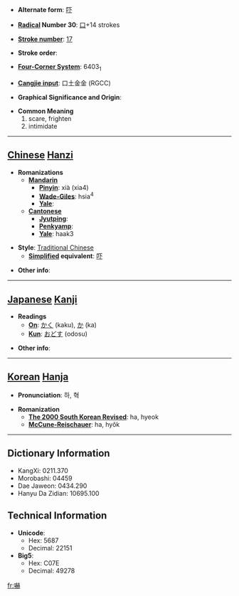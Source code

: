 * '''Alternate form''': [[吓]]

* '''[[Wiktionary:Chinese radical index| Radical]] Number 30''': [[Wiktionary:Chinese radical index 口|口]]+14 strokes

* '''[[Wiktionary:Chinese total strokes index|Stroke number]]''': [[Wiktionary:Chinese total strokes index 17|17]]

* '''Stroke order''': 

* '''[[Wiktionary:Chinese four corner index|Four-Corner System]]''': 6403<sub>1</sub>

* '''[[Wiktionary:Chinese Cangjie index|Cangjie input]]''': 口土金金 (RGCC)

* '''Graphical Significance and Origin''': 

* '''Common Meaning'''
*#scare, frighten
*# intimidate


----

== [[Chinese]] [[Hanzi]] ==

* '''Romanizations'''
** '''[[Mandarin]]'''
*** '''[[Pinyin]]''': xià (xia4)
*** '''[[Wade-Giles]]''': hsia<sup>4</sup>
*** '''[[Yale]]''': 
** '''[[Cantonese]]'''
*** '''[[Jyutping]]''':
*** '''[[Penkyamp]]''': 
*** '''[[Yale]]''': haak3

* '''Style''': [[Traditional Chinese]] 
** '''[[Simplified Chinese|Simplified]] equivalent''': [[吓]]

* '''Other info''': 

----

== [[Japanese]] [[Kanji]] ==

* '''Readings'''
** '''[[On]]''': [[かく]] (kaku), [[か]] (ka)
** '''[[Kun]]''': [[おどす]] (odosu)

* '''Other info''':  

----

== [[Korean]] [[Hanja]] ==

* '''Pronunciation''': 하, 혁

* '''Romanization'''
** '''[[The 2000 South Korean Revised Romanization|The 2000 South Korean Revised]]''': ha, hyeok
** '''[[McCune-Reischauer]]''': ha, hyŏk

----

== Dictionary Information ==

* KangXi: 0211.370
* Morobashi: 04459
* Dae Jaweon: 0434.290
* Hanyu Da Zidian: 10695.100

== Technical Information ==

* '''Unicode''':
** Hex: 5687
** Decimal: 22151
* '''Big5''':
** Hex: C07E
** Decimal: 49278

[[fr:嚇]]